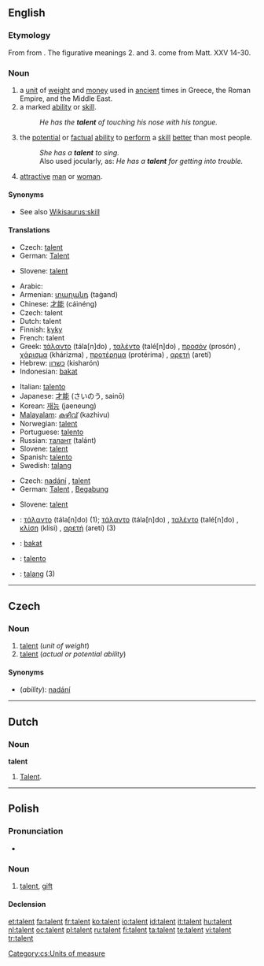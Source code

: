 {{also|Talent}}
==English==

{{wikipedia}}

===Etymology===
From {{etyl|la|en}} {{term|talentum||sum of money|lang=la}} from {{etyl|grc|en}} {{term|τάλαντον||balance, weight, sum|tr=talanton|lang=grc|sc=polytonic}}. The figurative meanings 2. and 3. come from Matt. XXV 14-30.

===Noun===
{{en-noun}}

# a [[unit]] of [[weight]] and [[money]] used in [[ancient]] times in Greece, the Roman Empire, and the Middle East.
# a marked [[ability]] or [[skill]].
#: ''He has the '''talent''' of touching his nose with his tongue.''
# the [[potential]] or [[factual]] [[ability]] to [[perform]] a [[skill]] [[better]] than most people.
#: ''She has a '''talent''' to sing.''
#: Also used jocularly, as: ''He has a '''talent''' for getting into trouble.''
# {{slang}} [[attractive]] [[man]] or [[woman]].

====Synonyms====
* See also [[Wikisaurus:skill]]

====Translations====
{{trans-top|unit of weight and money}}
* Czech: [[#Czech|talent]] {{m}}
* German: [[Talent]] {{n}}
{{trans-mid}}
* Slovene: [[talent]] {{m}}
{{trans-bottom}}

{{trans-top|marked ability or skill}}
* Arabic: {{Arab|[[موهبة]]}} {{unicode|(máuhiba)}} {{f}}
* Armenian: [[տաղանդ]] (taġand)
* Chinese: [[才能]] (cáinéng)
* Czech: talent
* Dutch: talent
* Finnish: [[kyky]]
* French: talent {{m}}
* Greek: [[τάλαντο]] (tála[n]do) {{n}}, [[ταλέντο]] (talé[n]do) {{n}}, [[προσόν]] (prosón) {{n}}, [[χάρισμα]] (khárizma) {{n}}, [[προτέρημα]] (protérima) {{n}}, [[αρετή]] (aretí) {{f}}
* Hebrew: [[כשרון]] (kisharón) {{m}}
* Indonesian: [[bakat]]
{{trans-mid}}
* Italian: [[talento]] {{m}}
* Japanese: [[才能]] (さいのう, sainō)
* Korean: [[재능]] (jaeneung)
* [[Malayalam]]: [[കഴിവ്]] (kazhivu)
* Norwegian: [[talent]] {{m}}
* Portuguese: [[talento]] {{m}}
* Russian: [[талант]] (talánt) {{m}}
* Slovene: [[talent]] {{m}}
* Spanish: [[talento]] {{m}}
* Swedish: [[talang]] {{c}}
{{trans-bottom}}

{{trans-top|potential or factual ability to perform a skill better than most people}}
* Czech: [[nadání]] {{n}}, [[#Czech|talent]] {{m}}
* German: [[Talent]] {{n}}, [[Begabung]] {{f}}
{{trans-mid}}
* Slovene: [[talent]] {{m}}
{{trans-bottom}}

{{checktrans-top}}
<!--added {{ttbc}}s here.-->
* {{ttbc|Greek}}: [[τάλαντο]] (tála[n]do) {{n}} (1); [[τάλαντο]] (tála[n]do) {{n}}, [[ταλέντο]] (talé[n]do) {{n}}, [[κλίση]] (klísi) {{f}}, [[αρετή]] (aretí) {{f}} (3)
* {{ttbc|Indonesian}}: [[bakat]]
{{trans-mid}}
* {{ttbc|Portuguese}}: [[talento]] {{m}}
* {{ttbc|Swedish}}: [[talang]] {{c}} (3)
{{trans-bottom}}

----

==Czech==

===Noun===
{{cs-noun|g=m}}

# [[#English|talent]] (''unit of weight'')
# [[#English|talent]] (''actual or potential ability'')

====Synonyms====
* (''ability''): [[nadání]] {{n}}

[[Category:cs:Units of measure]]

----

==Dutch==

===Noun===
'''talent'''

# [[#English|Talent]].

----

==Polish==

===Pronunciation===
* {{IPA|[ˈtalɛnt]|lang=pl}}

===Noun===
{{infl|pl|noun|g=m}}

# [[talent]], [[gift]]

====Declension====
{{pl-decl-noun
|talent|talenty
|talentu|talentów
|talentowi|talentom
|talent|talenty
|talentem|talentami
|talencie|talentach
|talencie|talenty
}}

[[et:talent]]
[[fa:talent]]
[[fr:talent]]
[[ko:talent]]
[[io:talent]]
[[id:talent]]
[[it:talent]]
[[hu:talent]]
[[nl:talent]]
[[oc:talent]]
[[pl:talent]]
[[ru:talent]]
[[fi:talent]]
[[ta:talent]]
[[te:talent]]
[[vi:talent]]
[[tr:talent]]